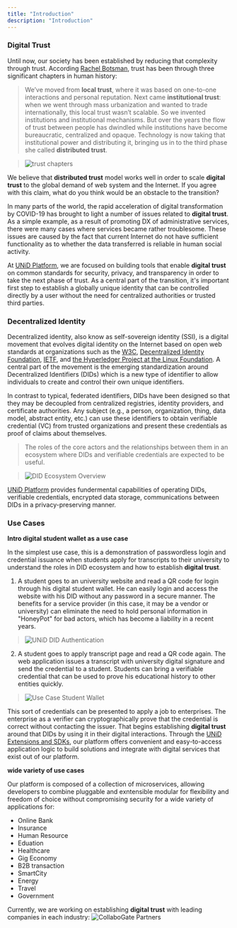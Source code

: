 ```yaml
---
title: "Introduction"
description: "Introduction"
---
```

<SEO title="UNiD" />

### Digital Trust

Until now, our society has been established by reducing that complexity through trust.
According [Rachel Botsman](https://www.ted.com/speakers/rachel_botsman), trust has been through three significant chapters in human history:
> We’ve moved from **local trust**, where it was based on one-to-one interactions and personal reputation.
> Next came **institutional trust**: when we went through mass urbanization and wanted to trade internationally, this local trust wasn’t scalable. So we invented institutions and institutional mechanisms.
> But over the years the flow of trust between people has dwindled while institutions have become bureaucratic, centralized and opaque.
> Technology is now taking that institutional power and distributing it, bringing us in to the third phase she called **distributed trust**.

> ![trust chapters](./assets/trust-history.png)

We believe that **distributed trust** model works well in order to scale **digital trust** to the global demand of web system and the Internet. If you agree with this claim, what do you think would be an obstacle to the transition?

In many parts of the world, the rapid acceleration of digital transformation by COVID-19 has brought to light a number of issues related to **digital trust**.
As a simple example, as a result of promoting DX of administrative services, there were many cases where services became rather troublesome.
These issues are caused by the fact that current Internet do not have sufficient functionality as to whether the data transferred is reliable in human social activity.

At [UNiD Platform](./unid), we are focused on building tools that enable **digital trust** on common standards for security, privacy, and transparency in order to take the next phase of trust.
As a central part of the transition, it's important first step to establish a globally unique identity that can be controlled directly by a user without the need for centralized authorities or trusted third parties.

### Decentralized Identity

Decentralized identity, also know as self-sovereign identity (SSI), is a digital movement that evolves digital identity on the Internet based on open web standards at organizations such as the [W3C](https://www.w3.org/), [Decentralized Identity Foundation](https://identity.foundation/), [IETF](https://ietf.org/), and [the Hyperledger Project at the Linux Foundation](https://www.hyperledger.org/). A central part of the movement is the emerging standardization around Decentralized Identifiers (DIDs) which is a new type of identifier to allow individuals to create and control their own unique identifiers.

In contrast to typical, federated identifiers, DIDs have been designed so that they may be decoupled from centralized registries, identity providers, and certificate authorities.
Any subject (e.g., a person, organization, thing, data model, abstract entity, etc.) can use these identifiers to obtain verifiable credential (VC) from trusted organizations and present these credentials as proof of claims about themselves.

> The roles of the core actors and the relationships between them in an ecosystem where DIDs and verifiable credentials are expected to be useful.

> ![DID Ecosystem Overview](./assets/did-architecture.png)

[UNiD Platform](./unid) provides fundermental capabilities of operating DIDs, verifiable credentials, encrypted data storage, communications between DIDs in a privacy-preserving manner.

### Use Cases

**Intro digital student wallet as a use case**

In the simplest use case, this is a demonstration of passwordless login and credential issuance
when students apply for transcripts to their university to understand the roles in DID ecosystem and how to establish **digital trust**.

1. A student goes to an university website and read a QR code for login through his digital student wallet.
He can easily login and access the website with his DID without any password in a secure manner.
The benefits for a service provider (in this case, it may be a vendor or university) can eliminate the need to hold personal information in "HoneyPot" for bad actors, which has become a liability in a recent years.

> ![UNiD DID Authentication](./assets/unid-login.png)

2. A student goes to apply transcript page and read a QR code again. The web application issues a transcript with university digital signature and send the credential to a student. Students can bring a verifiable credential that can be used to prove his educational history to other entities quickly.

> ![Use Case Student Wallet](./assets/student-credential.png)

This sort of credentials can be presented to apply a job to enterprises. The enterprise as a verifier can cryptographically prove that the credential is correct without contacting the issuer. That begins establishing **digital trust** around that DIDs by using it in their digital interactions. Through the [UNiD Extensions and SDKs](./unid/3-extensions), our platform offers convenient and easy-to-access application logic to build solutions and integrate with digital services that exist out of our platform.

**wide variety of use cases**

Our platform is composed of a collection of microservices, allowing developers to combine pluggable and exntensible modular for flexibility and freedom of choice without compromising security for a wide variety of applications for:

- Online Bank
- Insurance
- Human Resource
- Eduation
- Healthcare
- Gig Economy
- B2B transaction
- SmartCity
- Energy
- Travel
- Government

Currently, we are working on establishing **digital trust** with leading companies in each industry:
![CollaboGate Partners](./assets/partners.png)
